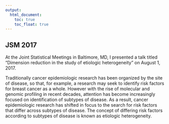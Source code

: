 ---
output:
  html_document: 
    toc: true
    toc_float: true
---

<link rel="stylesheet" href="styles.css" type="text/css">

## JSM 2017

At the Joint Statistical Meetings in Baltimore, MD, I presented a talk titled "Dimension reduction in the study of etiologic heterogeneity" on August 1, 2017.

<script async class="speakerdeck-embed" data-slide="1" data-id="abe8ee65f2c34eba9537c421600880d5" data-ratio="1.33333333333333" src="//speakerdeck.com/assets/embed.js"></script>

Traditionally cancer epidemiologic research has been organized by the site of disease, so that, for example, a research may seek to identify risk factors for breast cancer as a whole. However with the rise of molecular and genomic profiling in recent decades, attention has become increasingly focused on identification of subtypes of disease. As a result, cancer epidemiologic research has shifted in focus to the search for risk factors that differ across subtypes of disease. The concept of differing risk factors according to subtypes of disease is known as etiologic heterogeneity.

<script async class="speakerdeck-embed" data-slide="2" data-id="abe8ee65f2c34eba9537c421600880d5" data-ratio="1.33333333333333" src="//speakerdeck.com/assets/embed.js"></script>